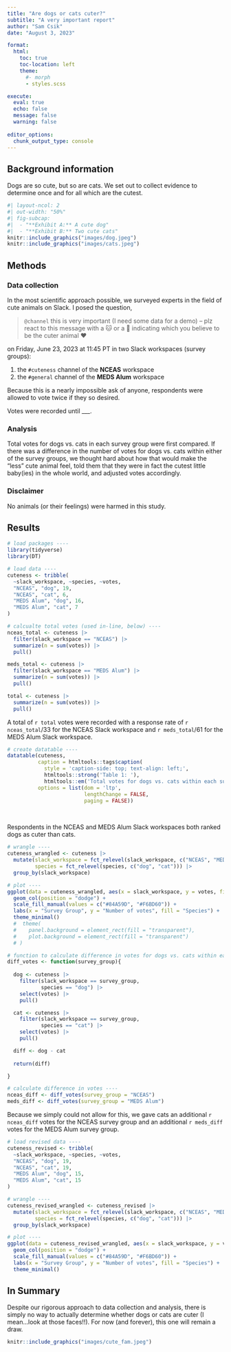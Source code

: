 ```yaml
---
title: "Are dogs or cats cuter?"
subtitle: "A very important report"
author: "Sam Csik"
date: "August 3, 2023"

format: 
  html:
    toc: true
    toc-location: left
    theme: 
      #- morph
      - styles.scss

execute: 
  eval: true
  echo: false
  message: false
  warning: false
  
editor_options: 
  chunk_output_type: console
---
```


## Background information

Dogs are so cute, but so are cats. We set out to collect evidence to determine once and for all which are the cutest.

```r
#| layout-ncol: 2
#| out-width: "50%"
#| fig-subcap: 
#|  - "**Exhibit A:** A cute dog"
#|  - "**Exhibit B:** Two cute cats"
knitr::include_graphics("images/dog.jpeg")
knitr::include_graphics("images/cats.jpeg")
```

## Methods

### Data collection

In the most scientific approach possible, we surveyed experts in the field of cute animals on Slack. I posed the question,

> `@channel` this is very important (I need some data for a demo) -- plz react to this message with a 🐱 or a 🐶 indicating which you believe to be the cuter animal ❤️

on Friday, June 23, 2023 at 11:45 PT in two Slack workspaces (survey groups):

1. the `#cuteness` channel of the **NCEAS** workspace 
2. the `#general` channel of the **MEDS Alum** workspace

Because this is a nearly impossible ask of anyone, respondents were allowed to vote twice if they so desired.

Votes were recorded until ___.

### Analysis

Total votes for dogs vs. cats in each survey group were first compared. If there was a difference in the number of votes for dogs vs. cats within either of the survey groups, we thought hard about how that would make the "less" cute animal feel, told them that they were in fact the cutest little baby(ies) in the whole world, and adjusted votes accordingly.

### Disclaimer

No animals (or their feelings) were harmed in this study.

## Results

```r
# load packages ----
library(tidyverse)
library(DT)

# load data ----
cuteness <- tribble(
  ~slack_workspace, ~species, ~votes,
  "NCEAS", "dog", 19, 
  "NCEAS", "cat", 6, 
  "MEDS Alum", "dog", 16,
  "MEDS Alum", "cat", 7
)

# calcualte total votes (used in-line, below) ----
nceas_total <- cuteness |> 
  filter(slack_workspace == "NCEAS") |> 
  summarize(n = sum(votes)) |> 
  pull()

meds_total <- cuteness |> 
  filter(slack_workspace == "MEDS Alum") |> 
  summarize(n = sum(votes)) |> 
  pull()

total <- cuteness |> 
  summarize(n = sum(votes)) |> 
  pull()
```

A total of `r total` votes were recorded with a response rate of `r nceas_total`/33 for the NCEAS Slack workspace and `r meds_total`/61 for the MEDS Alum Slack workspace.

```r
# create datatable ----
datatable(cuteness,
          caption = htmltools::tags$caption(
            style = 'caption-side: top; text-align: left;',
            htmltools::strong('Table 1: '), 
            htmltools::em('Total votes for dogs vs. cats within each survey group.')),
          options = list(dom = 'ltp', 
                         lengthChange = FALSE,
                         paging = FALSE))
```

<br>

Respondents in the NCEAS and MEDS Alum Slack workspaces both ranked dogs as cuter than cats.

```r
# wrangle ----
cuteness_wrangled <- cuteness |> 
  mutate(slack_workspace = fct_relevel(slack_workspace, c("NCEAS", "MEDS Alum")),
         species = fct_relevel(species, c("dog", "cat"))) |> 
  group_by(slack_workspace) 

# plot ----
ggplot(data = cuteness_wrangled, aes(x = slack_workspace, y = votes, fill = species)) + 
  geom_col(position = "dodge") + 
  scale_fill_manual(values = c("#84A59D", "#F6BD60")) +
  labs(x = "Survey Group", y = "Number of votes", fill = "Species") +
  theme_minimal() 
  #  theme(
  #    panel.background = element_rect(fill = "transparent"),
  #    plot.background = element_rect(fill = "transparent")
  # )
```

```r
# function to calculate difference in votes for dogs vs. cats within each survey group ----
diff_votes <- function(survey_group){
  
  dog <- cuteness |> 
    filter(slack_workspace == survey_group,
           species == "dog") |> 
    select(votes) |> 
    pull()

  cat <- cuteness |> 
    filter(slack_workspace == survey_group,
           species == "cat") |> 
    select(votes) |> 
    pull()

  diff <- dog - cat
  
  return(diff)

}

# calculate difference in votes ----
nceas_diff <- diff_votes(survey_group = "NCEAS")
meds_diff <- diff_votes(survey_group = "MEDS Alum")
```

Because we simply could not allow for this, we gave cats an additional `r nceas_diff` votes for the NCEAS survey group and an additional `r meds_diff` votes for the MEDS Alum survey group.

```r
# load revised data ----
cuteness_revised <- tribble(
  ~slack_workspace, ~species, ~votes,
  "NCEAS", "dog", 19, 
  "NCEAS", "cat", 19, 
  "MEDS Alum", "dog", 15,
  "MEDS Alum", "cat", 15
)

# wrangle ----
cuteness_revised_wrangled <- cuteness_revised |> 
  mutate(slack_workspace = fct_relevel(slack_workspace, c("NCEAS", "MEDS Alum")),
         species = fct_relevel(species, c("dog", "cat"))) |> 
  group_by(slack_workspace) 

# plot ----
ggplot(data = cuteness_revised_wrangled, aes(x = slack_workspace, y = votes, fill = species)) + 
  geom_col(position = "dodge") + 
  scale_fill_manual(values = c("#84A59D", "#F6BD60")) +
  labs(x = "Survey Group", y = "Number of votes", fill = "Species") +
  theme_minimal() 
```

## In Summary

Despite our rigorous approach to data collection and analysis, there is simply no way to actually determine whether dogs or cats are cuter (I mean...look at those faces!!). For now (and forever), this one will remain a draw.

```r
knitr::include_graphics("images/cute_fam.jpeg")
```

